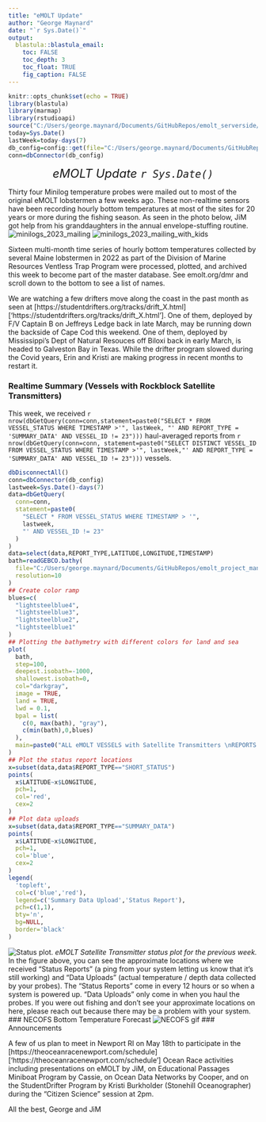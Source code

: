 ```yaml
---
title: "eMOLT Update"
author: "George Maynard"
date: "`r Sys.Date()`"  
output: 
  blastula::blastula_email:
    toc: FALSE
    toc_depth: 3
    toc_float: TRUE
    fig_caption: FALSE
---
```


```r
knitr::opts_chunk$set(echo = TRUE)
library(blastula)
library(marmap)
library(rstudioapi)
source("C:/Users/george.maynard/Documents/GitHubRepos/emolt_serverside/API/API_header.R")
today=Sys.Date()
lastWeek=today-days(7)
db_config=config::get(file="C:/Users/george.maynard/Documents/GitHubRepos/emolt_serverside/API/config.yml")$dev_intranet
conn=dbConnector(db_config)
```

<center> 

<font size="5"> *eMOLT Update `r Sys.Date()` * </font>

</center>

Thirty four Minilog temperature probes were mailed out to most of the original eMOLT lobstermen a few weeks ago. These non-realtime sensors have been recording hourly bottom temperatures at most of the sites for 20 years or more during the fishing season. As seen in the photo below, JiM got help from his granddaughters in the annual envelope-stuffing routine.
![minilogs_2023_mailing]('minilogs_2023_mailing.jpg')
![minilogs_2023_mailing_with_kids]('minilogs_2023_mailing_kids.jpg')

Sixteen multi-month time series of hourly bottom temperatures collected by several Maine lobstermen in 2022 as part of the Division of Marine Resources Ventless Trap Program were processed, plotted, and archived this week to become part of the master database. See emolt.org/dmr and scroll down to the bottom to see a list of names.



We are watching a few drifters move along the coast in the past month as seen at [https://studentdrifters.org/tracks/drift_X.html]['https://studentdrifters.org/tracks/drift_X.html']. One of them, deployed by F/V Captain B on Jeffreys Ledge back in late March, may be running down the backside of Cape Cod this weekend. One of them, deployed by Mississippi's Dept of Natural Resouces off Biloxi back in early March, is headed to Galveston Bay in Texas. While the drifter program slowed during the Covid years, Erin and Kristi are making progress in recent months to restart it.

### Realtime Summary (Vessels with Rockblock Satellite Transmitters)

This week, we received `r nrow(dbGetQuery(conn=conn,statement=paste0("SELECT * FROM VESSEL_STATUS WHERE TIMESTAMP >'", lastWeek, "' AND REPORT_TYPE = 'SUMMARY_DATA' AND VESSEL_ID != 23")))` haul-averaged reports from `r nrow(dbGetQuery(conn=conn, statement=paste0("SELECT DISTINCT VESSEL_ID FROM VESSEL_STATUS WHERE TIMESTAMP >'", lastWeek,"' AND REPORT_TYPE = 'SUMMARY_DATA' AND VESSEL_ID != 23")))` vessels. 

```r
dbDisconnectAll()
conn=dbConnector(db_config)
lastweek=Sys.Date()-days(7)
data=dbGetQuery(
  conn=conn,
  statement=paste0(
    "SELECT * FROM VESSEL_STATUS WHERE TIMESTAMP > '",
    lastweek,
    "' AND VESSEL_ID != 23"
  )
)
data=select(data,REPORT_TYPE,LATITUDE,LONGITUDE,TIMESTAMP)
bath=readGEBCO.bathy(
  file="C:/Users/george.maynard/Documents/GitHubRepos/emolt_project_management/UtilityScripts/GEBCO/gebco_2022_n47.0_s38.0_w-76.0_e-59.0.nc",
  resolution=10
)
## Create color ramp
blues=c(
  "lightsteelblue4", 
  "lightsteelblue3",
  "lightsteelblue2", 
  "lightsteelblue1"
)
## Plotting the bathymetry with different colors for land and sea
plot(
  bath,
  step=100,
  deepest.isobath=-1000,
  shallowest.isobath=0,
  col="darkgray",
  image = TRUE, 
  land = TRUE, 
  lwd = 0.1,
  bpal = list(
    c(0, max(bath), "gray"),
    c(min(bath),0,blues)
  ),
  main=paste0("ALL eMOLT VESSELS with Satellite Transmitters \nREPORTS FROM: ",lastweek," to ",Sys.Date())
)
## Plot the status report locations
x=subset(data,data$REPORT_TYPE=="SHORT_STATUS")
points(
  x$LATITUDE~x$LONGITUDE,
  pch=1,
  col='red',
  cex=2
)
## Plot data uploads
x=subset(data,data$REPORT_TYPE=="SUMMARY_DATA")
points(
  x$LATITUDE~x$LONGITUDE,
  pch=1,
  col='blue',
  cex=2
)
legend(
  'topleft',
  col=c('blue','red'),
  legend=c('Summary Data Upload','Status Report'),
  pch=c(1,1),
  bty='n',
  bg=NULL,
  border='black'
)
```

![Status plot.](`r knitr::fig_chunk('statusPlot', 'png')`)
*eMOLT Satellite Transmitter status plot for the previous week.*
In the figure above, you can see the approximate locations where we received "Status Reports" (a ping from your system letting us know that it's still working) and "Data Uploads" (actual temperature / depth data collected by your probes). The "Status Reports" come in every 12 hours or so when a system is powered up. "Data Uploads" only come in when you haul the probes. If you were out fishing and don't see your approximate locations on here, please reach out because there may be a problem with your system.
### NECOFS Bottom Temperature Forecast
![NECOFS gif](NECOFS.gif)
### Announcements

A few of us plan to meet in Newport RI on May 18th to participate in the [https://theoceanracenewport.com/schedule]['https://theoceanracenewport.com/schedule'] Ocean Race activities including presentations on eMOLT by JiM, on Educational Passages Miniboat Program by Cassie, on Ocean Data Networks by Cooper, and on the StudentDrifter Program by Kristi Burkholder (Stonehill Oceanographer) during the "Citizen Science" session at 2pm.

All the best,
George and JiM
